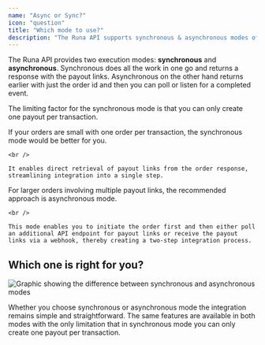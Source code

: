 ```yaml
---
name: "Async or Sync?"
icon: "question"
title: "Which mode to use?"
description: "The Runa API supports synchronous & asynchronous modes of ordering. Which is the right mode depends on your use case."
---
```


The Runa API provides two execution modes: **synchronous** and **asynchronous**. Synchronous does all the work in one go and returns a response with the payout links. Asynchronous on the other hand returns earlier with just the order id and then you can poll or listen for a completed event.

The limiting factor for the synchronous mode is that you can only create one payout per transaction.

<CardGroup cols="2">
  <Card title="Synchronous" icon="arrow-right-arrow-left" href="/getting-started/first-order/sync">
    If your orders are small with one order per transaction, the synchronous mode would be better for you.

    <br />

    It enables direct retrieval of payout links from the order response, streamlining integration into a single step.

  </Card>
  <Card title="Asynchronous" icon="rotate" href="/getting-started/first-order/async">
    For larger orders involving multiple payout links, the recommended approach is asynchronous mode.

    <br />

    This mode enables you to initiate the order first and then either poll an additional API endpoint for payout links or receive the payout links via a webhook, thereby creating a two-step integration process.

  </Card>
</CardGroup>

## Which one is right for you?

![Graphic showing the difference between synchronous and asynchronous modes](/assets/graphics/async-vs-sync.png)

Whether you choose synchronous or asynchronous mode the integration remains simple and straightforward. The same features are available in both modes with the only limitation that in synchronous mode you can only create one payout per transaction.
